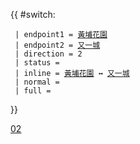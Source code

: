 {{ #switch: {{{format|}}}
  | endpoint1 = [[黃埔花園公共運輸交匯處|黃埔花園]]
  | endpoint2 = [[又一城公共運輸交匯處|又一城]]
  | direction = 2
  | status =
  | inline = [[黃埔花園公共運輸交匯處|黃埔花園]] ↔ [[又一城公共運輸交匯處|又一城]]
  | normal =
  | full =
}}<noinclude>[[Category:九龍專線小巴路線模板|02]]</noinclude>